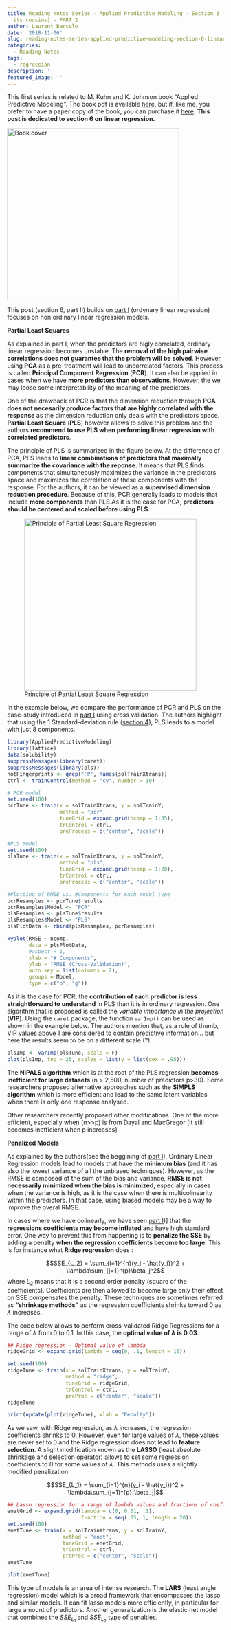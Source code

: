 ```yaml
---
title: Reading Notes Series - Applied Predictive Modeling - Section 6 (Linear Regression   and
  its cousins) - PART 2
author: Laurent Barcelo
date: '2018-11-06'
slug: reading-notes-series-applied-predictive-modeling-section-6-linear-regression-and-its-cousins-part-2
categories:
  - Reading Notes
tags:
  - regression
description: ''
featured_image: ''
---
```


This first series is related to M. Kuhn and K. Johnson book "Applied Predictive Modeling". The book pdf is available [here](https://vuquangnguyen2016.files.wordpress.com/2018/03/applied-predictive-modeling-max-kuhn-kjell-johnson_1518.pdf), but if, like me, you prefer to have a paper copy of the book, you can purchase it [here](https://www.amazon.com/Applied-Predictive-Modeling-Max-Kuhn/dp/1461468485/ref=sr_1_1?ie=UTF8&qid=1540208647&sr=8-1&keywords=applied+predictive+modeling). **This post is dedicated to section 6 on linear regression.**

<img src="/post/2018-10-22-reading-notes-series-applied-predictive-modeling-section-3_files/Applied Predictive Modeling Cover.png" alt="Book cover" width="400px"/>

This post (section 6, part II) builds on [part I](https://www.lbo34.com/reading-notes/reading-notes-series-applied-predictive-modeling-section-6-linear-regression-and-its-cousins/) (ordynary linear regression) focuses on non ordinary linear regression models.


**Partial Least Squares**

As explained in part I, when the predictors are higly correlated, ordinary linear regression becomes unstable. The **removal of the high pairwise correlations does not guarantee that the problem will be solved**. However, using **PCA** as a pre-treatment will lead to uncorrelated factors. This process is called **Principal Component Regression** (**PCR**). It can also be applied in cases when we have **more predictors than observations**. However, the we may loose some interpretability of the meaning of the predictors.

One of the drawback of PCR is that the dimension reduction through **PCA does not necesarily produce factors that are highly correlated with the response** as the dimension reduction only deals with the predictors space. **Partial Least Square** (**PLS**) however allows to solve this problem and the authors **recommend to use PLS when performing linear regression with correlated predictors**.

The principle of PLS is summarized in the figure below. At the difference of PCA, PLS leads to **linear combinations of predictors that maximally summarize the covariance with the reponse**. It means that PLS finds components that simultaneously maximizes the variance in the predictors space and maximizes the correlation of these components with the response. For the authors, it can be viewed as a **supervised dimension reduction procedure**. Because of this, PCR generally leads to models that include **more components** than PLS.As it is the case for PCA, **predictors should be centered and scaled before using PLS**.

![Principle of Partial Least Square Regression](/Reading-Notes/2018-11-06-reading-notes-series-applied-predictive-modeling-section-6-linear-regression-and-its-cousins-part-2_files/PLS principle.png){width=400px}

In the example below, we compare the performance of PCR and PLS on the case-study introduced in [part I](https://www.lbo34.com/reading-notes/reading-notes-series-applied-predictive-modeling-section-6-linear-regression-and-its-cousins/) using cross validation. The authors highlight that using the 1 Standard-deviation rule ([section 4](https://www.lbo34.com/reading-notes/reading-notes-series-applied-predictive-modeling-section-4-over-fitting-and-model-tuning/)), PLS leads to a model with just 8 components.


```r
library(AppliedPredictiveModeling)
library(lattice)
data(solubility)
suppressMessages(library(caret))
suppressMessages(library(pls))
notFingerprints <- grep("FP", names(solTrainXtrans))
ctrl <- trainControl(method = "cv", number = 10)
```

```r
# PCR model
set.seed(100)
pcrTune <- train(x = solTrainXtrans, y = solTrainY,
                 method = "pcr",
                 tuneGrid = expand.grid(ncomp = 1:35),
                 trControl = ctrl,
                 preProcess = c("center", "scale"))

#PLS model
set.seed(100)
plsTune <- train(x = solTrainXtrans, y = solTrainY,
                 method = "pls",
                 tuneGrid = expand.grid(ncomp = 1:20),
                 trControl = ctrl,
                 preProcess = c("center", "scale"))

#Plotting of RMSE vs. #Components for each model type
pcrResamples <- pcrTune$results
pcrResamples$Model <- "PCR"
plsResamples <- plsTune$results
plsResamples$Model <- "PLS"
plsPlotData <- rbind(plsResamples, pcrResamples)

xyplot(RMSE ~ ncomp,
       data = plsPlotData,
       #aspect = 1,
       xlab = "# Components",
       ylab = "RMSE (Cross-Validation)",
       auto.key = list(columns = 2),
       groups = Model,
       type = c("o", "g"))

```

As it is the case for PCR, the **contribution of each predictor is less straightforward to understand** in PLS than it is in ordinary regression. One algorithm that is proposed is called the *variable importance in the projection* (**VIP**). Using the `caret` package, the function `varImp()` can be used as shown in the example below. The authors mention that, as a rule of thumb, VIP values above 1 are considered to contain predictive information... but here the results seem to be on a different scale (?).

```r
plsImp <- varImp(plsTune, scale = F)
plot(plsImp, top = 25, scales = list(y = list(cex = .95)))
```

The **NIPALS algorithm** which is at the root of the PLS regression **becomes inefficient for large datasets** (n > 2,500, number of prédictors p>30). Some researchers proposed alternative approaches such as the **SIMPLS algorithm** which is more efficient and lead to the same latent variables when there is only one response analysed.

Other researchers recently proposed other modifications. One of the more efficient, especially when (n>>p) is from Dayal and MacGregor [it still becomes inefficient when p increases].


**Penalized Models**

As explained by the authors(see the beggining of [part I](https://www.lbo34.com/reading-notes/reading-notes-series-applied-predictive-modeling-section-6-linear-regression-and-its-cousins/)), Ordinary Linear Regression models lead to models that have the **minimum bias** (and it has also the lowest variance of all the unbiased techniques). However, as the RMSE is composed of the sum of the bias and variance, **RMSE is not necessarily minimized when the bias is minimized**, especially in cases when the variance is high, as it is the case when there is multicolinearity within the predictors. In that case, using biased models may be a way to improve the overal RMSE.

In cases where we have colinearly, we have seen [part I](https://www.lbo34.com/reading-notes/reading-notes-series-applied-predictive-modeling-section-6-linear-regression-and-its-cousins/))] that the **regressions coefficients may become inflated** and have high standard error. One way to prevent this from happening is to **penalize the SSE** by adding a penalty **when the regression coefficients become too large**. This is for instance what **Ridge regression** does :

$$SSE_{L_2} = \sum_{i=1}^{n}(y_i - \hat{y_i})^2 + \lambda\sum_{j=1}^{p}\beta_j^2$$
where $L_2$ means that it is a second order penalty (square of the coefficients). Coefficients are then allowed to become large only their effect on SSE compensates the penalty. These techniques are sometimes referred as **"shrinkage methods"** as the regression coefficients shrinks toward 0 as $\lambda$ increases.

The code below allows to perform cross-validated Ridge Regressions for a range of $\lambda$ from 0 to 0.1. In this case, the **optimal value of $\lambda$ is 0.03**.

```r
## Ridge regression - Optimal value of lambda
ridgeGrid <- expand.grid(lambda = seq(0, .1, length = 15))

set.seed(100)
ridgeTune <- train(x = solTrainXtrans, y = solTrainY,
                   method = "ridge",
                   tuneGrid = ridgeGrid,
                   trControl = ctrl,
                   preProc = c("center", "scale"))
ridgeTune

print(update(plot(ridgeTune), xlab = "Penalty"))
```

As we saw, with Ridge regression, as $\lambda$ increases, the regression coefficients shrinks to 0. However, even for large values of $\lambda$, these values are never set to 0 and the Ridge regression does not lead to **feature selection**. A slight modification known as the **LASSO** (least absolute shrinkage and selection operator) allows to set some regression coefficients to 0 for some values of $\lambda$. This methods uses a slightly modified penalization:

$$SSE_{L_1} = \sum_{i=1}^{n}(y_i - \hat{y_i})^2 + \lambda\sum_{j=1}^{p}|\beta_j|$$
```r
## Lasso regression for a range of lambda values and fractions of coefficients set to 0
enetGrid <- expand.grid(lambda = c(0, 0.01, .1), 
                        fraction = seq(.05, 1, length = 20))
set.seed(100)
enetTune <- train(x = solTrainXtrans, y = solTrainY,
                  method = "enet",
                  tuneGrid = enetGrid,
                  trControl = ctrl,
                  preProc = c("center", "scale"))
enetTune

plot(enetTune)
```

This type of models is an area of intense research. The **LARS** (least angle regression) model which is a broad framework that encompasses the lasso and similar models. It can fit lasso models more efficiently, in particular for large amount of predictors. Another generalization is the elastic net model that combines the $SSE_{L_1}$ and $SSE_{L_2}$ type of penalties.